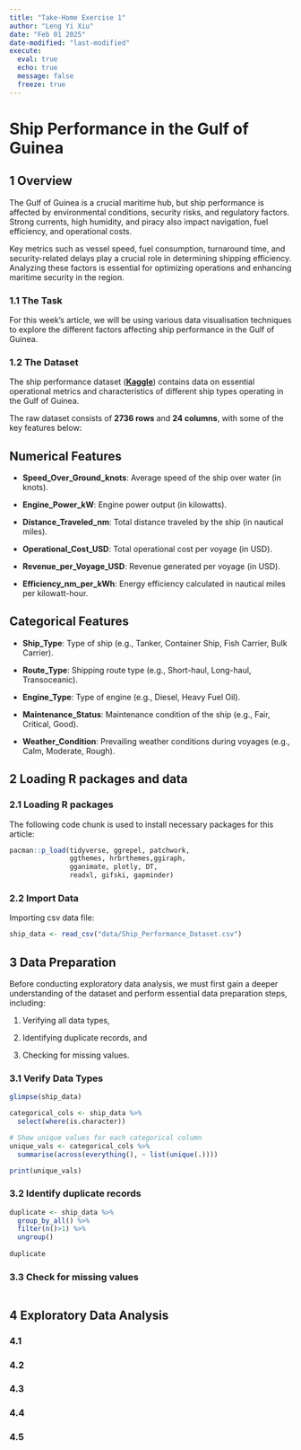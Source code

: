 ```yaml
---
title: "Take-Home Exercise 1"
author: "Leng Yi Xiu"
date: "Feb 01 2025"
date-modified: "last-modified"
execute: 
  eval: true
  echo: true
  message: false
  freeze: true
---
```


# Ship Performance in the Gulf of Guinea

## 1 Overview

The Gulf of Guinea is a crucial maritime hub, but ship performance is affected by environmental conditions, security risks, and regulatory factors. Strong currents, high humidity, and piracy also impact navigation, fuel efficiency, and operational costs.

Key metrics such as vessel speed, fuel consumption, turnaround time, and security-related delays play a crucial role in determining shipping efficiency. Analyzing these factors is essential for optimizing operations and enhancing maritime security in the region.

### 1.1 The Task

For this week's article, we will be using various data visualisation techniques to explore the different factors affecting ship performance in the Gulf of Guinea.

### 1.2 The Dataset

The ship performance dataset ([**Kaggle**](https://www.kaggle.com/datasets/jeleeladekunlefijabi/ship-performance-clustering-dataset)) contains data on essential operational metrics and characteristics of different ship types operating in the Gulf of Guinea.

The raw dataset consists of **2736 rows** and **24 columns**, with some of the key features below:

::: callout-tip
## Numerical Features

-   **Speed_Over_Ground_knots**: Average speed of the ship over water (in knots).

-   **Engine_Power_kW**: Engine power output (in kilowatts).

-   **Distance_Traveled_nm**: Total distance traveled by the ship (in nautical miles).

-   **Operational_Cost_USD**: Total operational cost per voyage (in USD).

-   **Revenue_per_Voyage_USD**: Revenue generated per voyage (in USD).

-   **Efficiency_nm_per_kWh**: Energy efficiency calculated in nautical miles per kilowatt-hour.
:::

::: callout-tip
## Categorical Features

-   **Ship_Type**: Type of ship (e.g., Tanker, Container Ship, Fish Carrier, Bulk Carrier).

-   **Route_Type**: Shipping route type (e.g., Short-haul, Long-haul, Transoceanic).

-   **Engine_Type**: Type of engine (e.g., Diesel, Heavy Fuel Oil).

-   **Maintenance_Status**: Maintenance condition of the ship (e.g., Fair, Critical, Good).

-   **Weather_Condition**: Prevailing weather conditions during voyages (e.g., Calm, Moderate, Rough).
:::

## 2 Loading R packages and data

### 2.1 Loading R packages

The following code chunk is used to install necessary packages for this article:

```r
pacman::p_load(tidyverse, ggrepel, patchwork, 
               ggthemes, hrbrthemes,ggiraph, 
               gganimate, plotly, DT,
               readxl, gifski, gapminder)
```

### 2.2 Import Data

Importing csv data file:

```r
ship_data <- read_csv("data/Ship_Performance_Dataset.csv")
```

## 3 Data Preparation

Before conducting exploratory data analysis, we must first gain a deeper understanding of the dataset and perform essential data preparation steps, including:

1.  Verifying all data types,

2.  Identifying duplicate records, and

3.  Checking for missing values.

### 3.1 Verify Data Types

```r
glimpse(ship_data)
```

```r
categorical_cols <- ship_data %>%
  select(where(is.character))

# Show unique values for each categorical column
unique_vals <- categorical_cols %>%
  summarise(across(everything(), ~ list(unique(.))))

print(unique_vals)
```

### 3.2 Identify duplicate records

```r
duplicate <- ship_data %>% 
  group_by_all() %>% 
  filter(n()>1) %>% 
  ungroup()
  
duplicate
```

### 3.3 Check for missing values

```r

```

## 4 Exploratory Data Analysis

### 4.1

### 4.2

### 4.3

### 4.4

### 4.5
